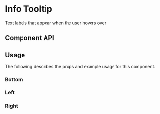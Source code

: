 

# Info Tooltip

Text labels that appear when the user hovers over

<Canvas>
  <Story id="ui-components-ui-info-tooltip-info-tooltip-stories-js--default-story" />
</Canvas>

## Component API

<ArgsTable of={InfoTooltip} />

## Usage

The following describes the props and example usage for this component.

### Bottom

<Canvas>
  <Story id="ui-components-ui-info-tooltip-info-tooltip-stories-js--bottom" />
</Canvas>

### Left

<Canvas>
  <Story id="ui-components-ui-info-tooltip-info-tooltip-stories-js--left" />
</Canvas>

### Right

<Canvas>
  <Story id="ui-components-ui-info-tooltip-info-tooltip-stories-js--right" />
</Canvas>
